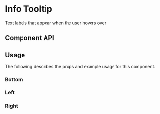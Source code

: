 

# Info Tooltip

Text labels that appear when the user hovers over

<Canvas>
  <Story id="ui-components-ui-info-tooltip-info-tooltip-stories-js--default-story" />
</Canvas>

## Component API

<ArgsTable of={InfoTooltip} />

## Usage

The following describes the props and example usage for this component.

### Bottom

<Canvas>
  <Story id="ui-components-ui-info-tooltip-info-tooltip-stories-js--bottom" />
</Canvas>

### Left

<Canvas>
  <Story id="ui-components-ui-info-tooltip-info-tooltip-stories-js--left" />
</Canvas>

### Right

<Canvas>
  <Story id="ui-components-ui-info-tooltip-info-tooltip-stories-js--right" />
</Canvas>
